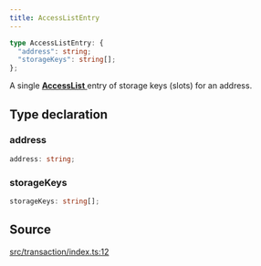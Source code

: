 ```yaml
---
title: AccessListEntry
---
```


```ts
type AccessListEntry: {
  "address": string;
  "storageKeys": string[];
};
```

A single [**AccessList** ](/content/type-aliases/AccessList) entry of storage keys (slots) for an address.

## Type declaration

### address

```ts
address: string;
```

### storageKeys

```ts
storageKeys: string[];
```

## Source

[src/transaction/index.ts:12](https://github.com/dominant-strategies/quais-6.js/blob/95934f9b18ff90a0666dd9772179b612f2ad5510/src/transaction/index.ts#L12)
